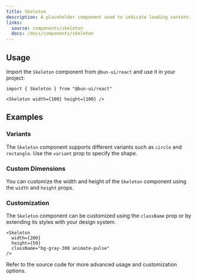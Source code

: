 ```yaml
---
title: Skeleton
description: A placeholder component used to indicate loading content.
links:
  source: components/skeleton
  docs: /docs/components/skeleton
---
```


<ComponentPreview name="skeleton-basic" />

## Usage

Import the `Skeleton` component from `@bun-ui/react` and use it in your project:

```tsx
import { Skeleton } from "@bun-ui/react"
```

```tsx
<Skeleton width={100} height={100} />
```

## Examples

### Variants

The `Skeleton` component supports different variants such as `circle` and `rectangle`. Use the `variant` prop to specify the shape.

<ComponentPreview name="skeleton-variants" />

### Custom Dimensions

You can customize the width and height of the `Skeleton` component using the `width` and `height` props.

### Customization

The `Skeleton` component can be customized using the `className` prop or by extending its styles with your design system.

```tsx
<Skeleton
  width={200}
  height={50}
  className="bg-gray-300 animate-pulse"
/>
```

Refer to the source code for more advanced usage and customization options.
